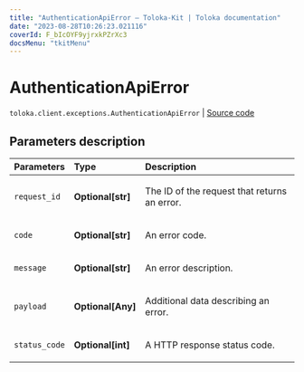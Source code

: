 ```yaml
---
title: "AuthenticationApiError — Toloka-Kit | Toloka documentation"
date: "2023-08-28T10:26:23.021116"
coverId: F_bIcOYF9yjrxkPZrXc3
docsMenu: "tkitMenu"
---
```


# AuthenticationApiError

`toloka.client.exceptions.AuthenticationApiError` | [Source code](https://github.com/Toloka/toloka-kit/blob/v1.2.1/src/client/exceptions.py#L115)

## Parameters description

| Parameters | Type | Description |
| :----------| :----| :-----------|
`request_id`|**Optional\[str\]**|<p>The ID of the request that returns an error.</p>
`code`|**Optional\[str\]**|<p>An error code.</p>
`message`|**Optional\[str\]**|<p>An error description.</p>
`payload`|**Optional\[Any\]**|<p>Additional data describing an error.</p>
`status_code`|**Optional\[int\]**|<p>A HTTP response status code.</p>